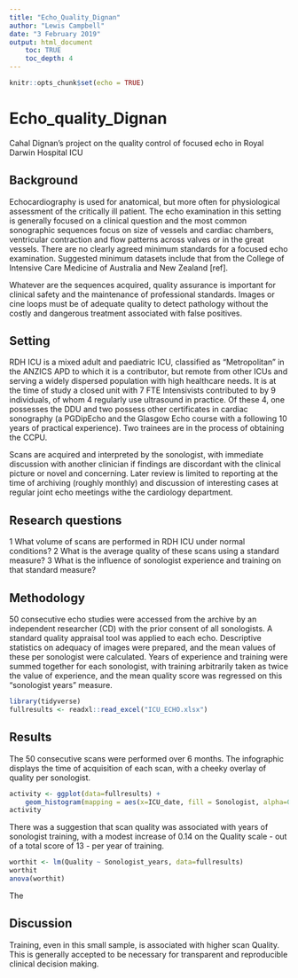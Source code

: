 ```yaml
---
title: "Echo_Quality_Dignan"
author: "Lewis Campbell"
date: "3 February 2019"
output: html_document 
    toc: TRUE
    toc_depth: 4
---
```


```r
knitr::opts_chunk$set(echo = TRUE)
```

# Echo_quality_Dignan
Cahal Dignan's project on the quality control of focused echo in Royal Darwin Hospital ICU

## Background
Echocardiography is used for anatomical, but more often for physiological assessment of the critically ill patient. The echo examination in this setting is generally focused on a clinical question and the most common sonographic sequences focus on size of vessels and cardiac chambers, ventricular contraction and flow patterns across valves or in the great vessels. There are no clearly agreed minimum standards for a focused echo examination. Suggested minimum datasets include that from the College of Intensive Care Medicine of Australia and New Zealand [ref].

Whatever are the sequences acquired, quality assurance is important for clinical safety and the maintenance of professional standards. Images or cine loops must be of adequate quality to detect pathology without the costly and dangerous treatment associated with false positives.

## Setting
RDH ICU is a mixed adult and paediatric ICU, classified as "Metropolitan" in the ANZICS APD to which it is a contributor, but remote from other ICUs and serving a widely dispersed population with high healthcare needs. It is at the time of study a closed unit with 7 FTE Intensivists contributed to by 9 individuals, of whom 4 regularly use ultrasound in practice. Of these 4, one possesses the DDU and two possess other certificates in cardiac sonography (a PGDipEcho and the Glasgow Echo course with a following 10 years of practical experience). Two trainees are in the process of obtaining the CCPU.

Scans are acquired and interpreted by the sonologist, with immediate discussion with another clinician if findings are discordant with the clinical picture or novel and concerning. Later review is limited to reporting at the time of archiving (roughly monthly) and discussion of interesting cases at regular joint echo meetings withe the cardiology department.

## Research questions
1 What volume of scans are performed in RDH ICU under normal conditions?
2 What is the average quality of these scans using a standard measure?
3 What is the influence of sonologist experience and training on that standard measure?

## Methodology 
50 consecutive echo studies were accessed from the archive by an independent researcher (CD) with the prior consent of all sonologists. A standard quality appraisal tool was applied to each echo. Descriptive statistics on adequacy of images were prepared, and the mean values of these per sonologist were calculated. Years of experience and training were summed together for each sonologist, with training arbitrarily taken as twice the value of experience, and the mean quality score was regressed on this "sonologist years" measure.

```r
library(tidyverse)
fullresults <- readxl::read_excel("ICU_ECHO.xlsx")
```


## Results
The 50 consecutive scans were performed over 6 months. The infographic displays the time of acquisition of each scan, with a cheeky overlay of quality per sonologist.

```r
activity <- ggplot(data=fullresults) +
    geom_histogram(mapping = aes(x=ICU_date, fill = Sonologist, alpha=0.2))
activity
```
There was a suggestion that scan quality was associated with years of sonologist training, with a modest increase of 0.14 on the Quality scale - out of a total score of 13 - per year of training.
```r

worthit <- lm(Quality ~ Sonologist_years, data=fullresults)
worthit
anova(worthit)
```

The 


## Discussion
Training, even in this small sample, is associated with higher scan Quality. This is generally accepted to be necessary for transparent and reproducible clinical decision making.